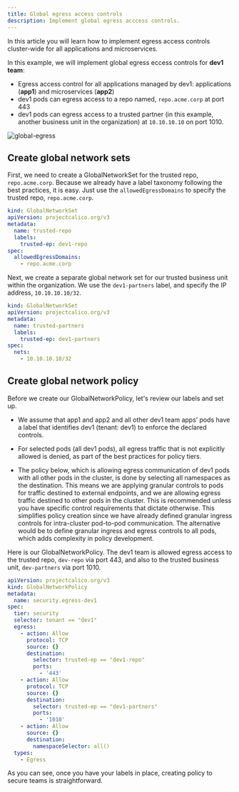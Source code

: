 ```yaml
---
title: Global egress access controls
description: Implement global egress acccess controls.
---
```


In this article you will learn how to implement egress access controls cluster-wide for all applications and microservices.

In this example, we will implement global egress eccess controls for **dev1 team**:

- Egress access control for all applications managed by dev1: applications (**app1**) and microservices (**app2**)
- dev1 pods can egress access to a repo named, `repo.acme.corp` at port 443
- dev1 pods can egress access to a trusted partner (in this example, another business unit in the organization) at `10.10.10.10` on port 1010.

![global-egress](/img/calico-cloud/global-egress.png)

## Create global network sets

First, we need to create a GlobalNetworkSet for the trusted repo, `repo.acme.corp`. Because we already have a label taxonomy following the best practices, it is easy. Just use the `allowedEgressDomains` to specify the trusted repo, `repo.acme.corp`.

```yaml
kind: GlobalNetworkSet
apiVersion: projectcalico.org/v3
metadata:
  name: trusted-repo
  labels:
    trusted-ep: dev1-repo
spec:
  allowedEgressDomains:
    - repo.acme.corp
```

Next, we create a separate global network set for our trusted business unit within the organization. We use the `dev1-partners` label, and specify the IP address, `10.10.10.10/32`.

```yaml
kind: GlobalNetworkSet
apiVersion: projectcalico.org/v3
metadata:
  name: trusted-partners
  labels:
    trusted-ep: dev1-partners
spec:
  nets:
    - 10.10.10.10/32
```

## Create global network policy

Before we create our GlobalNetworkPolicy, let's review our labels and set up.

- We assume that app1 and app2 and all other dev1 team apps’ pods have a label that identifies dev1 (tenant: dev1) to enforce the declared controls.

- For selected pods (all dev1 pods), all egress traffic that is not explicitly allowed is denied, as part of the best practices for policy tiers.

- The policy below, which is allowing egress communication of dev1 pods with all other pods in the cluster, is done by selecting all namespaces as the destination. This means we are applying granular controls to pods for traffic destined to external endpoints, and we are allowing egress traffic destined to other pods in the cluster. This is recommended unless you have specific control requirements that dictate otherwise. This simplifies policy creation since we have already defined granular ingress controls for intra-cluster pod-to-pod communication. The alternative would be to define granular ingress and egress controls to all pods, which adds complexity in policy development.

Here is our GlobalNetworkPolicy. The dev1 team is allowed egress access to the trusted repo, `dev-repo` via port 443, and also to the trusted business unit, `dev-partners` via port 1010.

```yaml
apiVersion: projectcalico.org/v3
kind: GlobalNetworkPolicy
metadata:
  name: security.egress-dev1
spec:
  tier: security
  selector: tenant == "dev1"
  egress:
    - action: Allow
      protocol: TCP
      source: {}
      destination:
        selector: trusted-ep == "dev1-repo"
        ports:
          - '443'
    - action: Allow
      protocol: TCP
      source: {}
      destination:
        selector: trusted-ep == "dev1-partners"
        ports:
          - '1010'
    - action: Allow
      source: {}
      destination:
        namespaceSelector: all()
  types:
    - Egress
```

As you can see, once you have your labels in place, creating policy to secure teams is straightforward.
